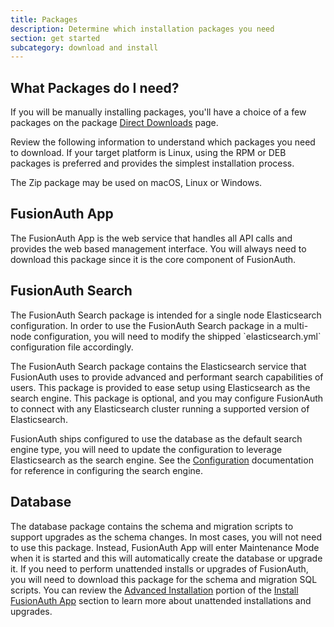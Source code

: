 ```yaml
---
title: Packages
description: Determine which installation packages you need
section: get started
subcategory: download and install
---
```



## What Packages do I need?

If you will be manually installing packages, you'll have a choice of a few packages on the package [Direct Downloads](/direct-download) page.

Review the following information to understand which packages you need to download. If your target platform is Linux, using the RPM or DEB packages is preferred and provides the simplest installation process. 

The Zip package may be used on macOS, Linux or Windows.

## FusionAuth App

The FusionAuth App is the web service that handles all API calls and provides the web based management interface. You will always need to download this package since it is the core component of FusionAuth.

## FusionAuth Search

<Aside type="note">
The FusionAuth Search package is intended for a single node Elasticsearch configuration.  In order to use the FusionAuth Search package in a multi-node configuration, you will need to modify the shipped `elasticsearch.yml` configuration file accordingly.
</Aside>

The FusionAuth Search package contains the Elasticsearch service that FusionAuth uses to provide advanced and performant search capabilities of users. This package is provided to ease setup using Elasticsearch as the search engine.  This package is optional, and you may configure FusionAuth to connect with any Elasticsearch cluster running a supported version of Elasticsearch.

FusionAuth ships configured to use the database as the default search engine type, you will need to update the configuration to leverage Elasticsearch as the search engine.  See the [Configuration](/docs/v1/tech/reference/configuration) documentation for reference in configuring the search engine.

## Database

The database package contains the schema and migration scripts to support upgrades as the schema changes. In most cases, you will not need to use this package. Instead, FusionAuth App will enter Maintenance Mode when it is started and this will automatically create the database or upgrade it. If you need to perform unattended installs or upgrades of FusionAuth, you will need to download this package for the schema and migration SQL scripts. You can review the [Advanced Installation](/docs/v1/tech/installation-guide/fusionauth-app#advanced-installation) portion of the [Install FusionAuth App](/docs/v1/tech/installation-guide/fusionauth-app) section to learn more about unattended installations and upgrades.
